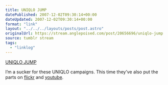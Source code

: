 ```yaml
---
title: UNIQLO JUMP
datePublished: 2007-12-02T09:30:14+00:00
dateUpdated: 2007-12-02T09:30:14+00:00
format: "link"
layout: "../../../layouts/posts/post.astro"
originalUrl: https://stream.anglepoised.com/post/20656696/uniqlo-jump
source: tumblr stream
tags:
  - "linklog"
---
```


[UNIQLO JUMP][1]

I’m a sucker for these UNIQLO campaigns. This time they’ve also put the parts on [flickr](http://www.flickr.com/photos/uniqlojump/) and [youtube](http://www.youtube.com/user/uniqlomixer).

[1]: http://www.uniqlo.com/jump/
